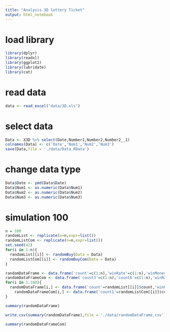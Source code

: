 ```yaml
---
title: "Analysis 3D lottery Ticket"
output: html_notebook
---
```

# load library
```r
library(dplyr)
library(readxl)
library(ggplot2)
library(lubridate)
library(cat)
```


# read data
```r
data <- read_excel("data/3D.xls")
```
# select data
```r
Data <- X3D %>% select(Date,Number1,Number2,Number2__1)
colnames(Data) <- c('Date','Num1','Num2','Num3')
save(Data,file = './data/Data.RData')
```
# change data type
```r
Data$Date <- ymd(Data$Date)
Data$Num1 <- as.numeric(Data$Num1)
Data$Num2 <- as.numeric(Data$Num2)
Data$Num3 <- as.numeric(Data$Num3)
```


# simulation 100
```r
n = 100
randomList <- replicate(n=n,expr=list())
randomListCom <- replicate(n=n,expr=list())
set.seed(42)
for(i in 1:n){
  randomList[[i]] <- randomBuy(Data = Data)
  randomListCom[[i]] <- randomBuyCom(Data = Data)
}
```

```r
randomDataFrame <- data.frame('count'=c(1:n),'winRate'=c(1:n),'winMoney'=c(1:n))
randomDataFrameCom <- data.frame('count3'=c(1:n),'count6'=c(1:n),'winRate'=c(1:n),'winMoney'=c(1:n))
for(i in 1:100){
  randomDataFrame[i,] <- data.frame('count'=randomList[[i]]$count,'winRate'=randomList[[i]]$winRate,'winMoney'=randomList[[i]]$winMoney)
    randomDataFrameCom[i,] <- data.frame('count1'=randomListCom[[i]]$count1,'count3'=randomListCom[[i]]$count3,'count6'=randomListCom[[i]]$count6,'winRate'=randomListCom[[i]]$winRate,'winMoney'=randomListCom[[i]]$winMoney)
}
```

```r
summary(randomDataFrame)
```

```r
write.csv(summary(randomDataFrame),file = './data/randomDataFrame.csv')
```

```r
summary(randomDataFrameCom)
```

